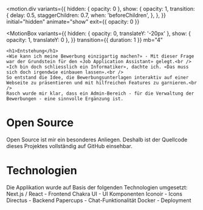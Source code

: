 

<motion.div
  variants={{
    hidden: { opacity: 0 },
    show: {
      opacity: 1,
      transition: {
        delay: 0.5,
        staggerChildren: 0.7,
        when: 'beforeChildren',
      },
    },
  }}
  initial="hidden"
  animate="show"
  exit={{ opacity: 0 }}
>
  <MotionBox
    variants={{
      hidden: { opacity: 0, translateY: '-20px' },
      show: { opacity: 1, translateY: 0 },
    }}
    transition={{ duration: 1 }}
    mb="4"
  >
    <h1>Entstehung</h1>
    «Wie kann ich meine Bewerbung einzigartig machen?» - Mit dieser Frage war der Grundstein für den «Job Application Assistant» gelegt.<br />
    «Ich bin doch schliesslich ein Informatiker», dachte ich. «Das muss sich doch irgendwie einbauen lassen».<br />
    So entstand die Idee, die Bewerbungsunterlagen interaktiv auf einer Webseite zu präsentieren und mit hilfreichen Features zu garnieren.<br />
    Rasch wurde mir klar, dass ein Admin-Bereich - für die Verwaltung der Bewerbungen - eine sinnvolle Ergänzung ist.
  </MotionBox>
  <MotionBox
    mt="6"
    variants={{
      hidden: { opacity: 0, translateY: '-20px' },
      show: { opacity: 1, translateY: 0 },
    }}
    transition={{ duration: 1 }}
  >
    <h1>Open Source</h1>
    Open Source ist mir ein besonderes Anliegen. Deshalb ist der Quellcode dieses Projektes vollständig auf <Link href="https://github.com/paescuj/jaa" isExternal color="blue.500">GitHub</Link> einsehbar.
  </MotionBox>
  <MotionBox
    mt="6"
    variants={{
      hidden: { opacity: 0, translateY: '-20px' },
      show: { opacity: 1, translateY: 0 },
    }}
    transition={{ duration: 1 }}
  >
    <h1>Technologien</h1>
    Die Applikation wurde auf Basis der folgenden Technologien umgesetzt:
    <UnorderedList mt="2" spacing="2">
      <ListItem><Link href="https://nextjs.org" isExternal color="blue.500">Next.js</Link> / <Link href="https://reactjs.org" isExternal color="blue.500">React</Link> - Frontend</ListItem>
      <ListItem><Link href="https://chakra-ui.com" isExternal color="blue.500">Chakra UI</Link> - UI Komponenten</ListItem>
      <ListItem><Link href="https://iconoir.com" isExternal color="blue.500">Iconoir</Link> - Icons</ListItem>
      <ListItem><Link href="https://directus.io" isExternal color="blue.500">Directus</Link> - Backend</ListItem>
      <ListItem><Link href="https://papercups.io" isExternal color="blue.500">Papercups</Link> - Chat-Funktionalität</ListItem>
      <ListItem><Link href="https://www.docker.com" isExternal color="blue.500">Docker</Link> - Deployment</ListItem>
    </UnorderedList>

  </MotionBox>
</motion.div>
